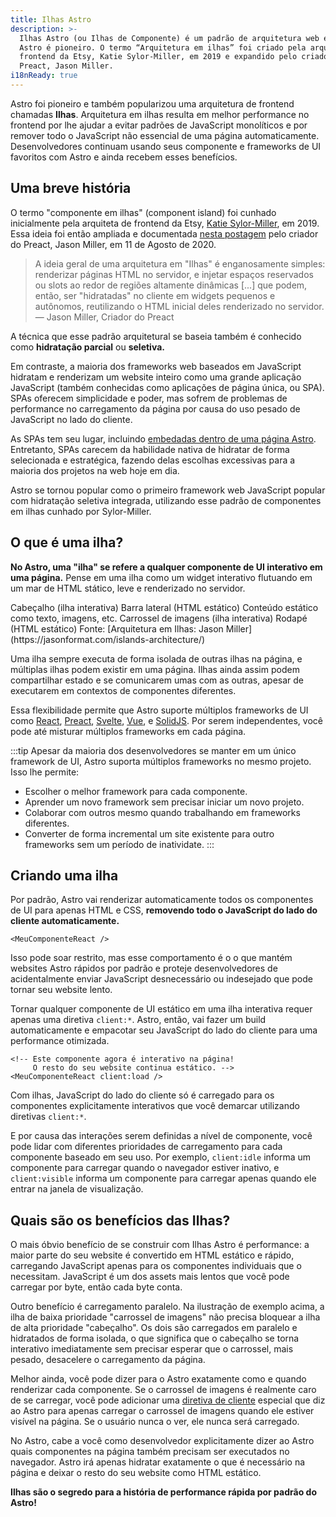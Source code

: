 ```yaml
---
title: Ilhas Astro
description: >-
  Ilhas Astro (ou Ilhas de Componente) é um padrão de arquitetura web em que
  Astro é pioneiro. O termo “Arquitetura em ilhas” foi criado pela arquiteta
  frontend da Etsy, Katie Sylor-Miller, em 2019 e expandido pelo criador do
  Preact, Jason Miller.
i18nReady: true
---
```



Astro foi pioneiro e também popularizou uma arquitetura de frontend chamadas **Ilhas**. Arquitetura em ilhas resulta em melhor performance no frontend por lhe ajudar a evitar padrões de JavaScript monolíticos e por remover todo o JavaScript não essencial de uma página automaticamente. Desenvolvedores continuam usando seus componente e frameworks de UI favoritos com Astro e ainda recebem esses benefícios.

## Uma breve história

O termo "componente em ilhas" (component island) foi cunhado inicialmente pela arquiteta de frontend da Etsy, [Katie Sylor-Miller](https://twitter.com/ksylor), em 2019. Essa ideia foi então ampliada e documentada [nesta postagem](https://jasonformat.com/islands-architecture/) pelo criador do Preact, Jason Miller, em 11 de Agosto de 2020.

> A ideia geral de uma arquitetura em "Ilhas" é enganosamente simples: renderizar páginas HTML no servidor, e injetar espaços reservados ou slots ao redor de regiões altamente dinâmicas [...] que podem, então, ser "hidratadas" no cliente em widgets pequenos e autônomos, reutilizando o HTML inicial deles renderizado no servidor.  
> — Jason Miller, Criador do Preact

A técnica que esse padrão arquitetural se baseia também é conhecido como **hidratação parcial** ou **seletiva.**

Em contraste, a maioria dos frameworks web baseados em JavaScript hidratam e renderizam um website inteiro como uma grande aplicação JavaScript (também conhecidas como aplicações de página única, ou SPA). SPAs oferecem simplicidade e poder, mas sofrem de problemas de performance no carregamento da página por causa do uso pesado de JavaScript no lado do cliente.

As SPAs tem seu lugar, incluindo [embedadas dentro de uma página Astro](/pt-br/guides/migrate-to-astro/from-create-react-app/). Entretanto, SPAs carecem da habilidade nativa de hidratar de forma selecionada e estratégica, fazendo delas escolhas excessivas para a maioria dos projetos na web hoje em dia.

Astro se tornou popular como o primeiro framework web JavaScript popular com hidratação seletiva integrada, utilizando esse padrão de componentes em ilhas cunhado por Sylor-Miller.

## O que é uma ilha?

**No Astro, uma "ilha" se refere a qualquer componente de UI interativo em uma página.** Pense em uma ilha como um widget interativo flutuando em um mar de HTML stático, leve e renderizado no servidor.

<IslandsDiagram>
    <Fragment slot="headerApp">Cabeçalho (ilha interativa)</Fragment>
    <Fragment slot="sidebarApp">Barra lateral (HTML estático)</Fragment>
    <Fragment slot="main">
        Conteúdo estático como texto, imagens, etc.
    </Fragment>
    <Fragment slot="carouselApp">Carrossel de imagens (ilha interativa)</Fragment>
    <Fragment slot="footer">Rodapé (HTML estático)</Fragment>
    <Fragment slot="source">Fonte: [Arquitetura em Ilhas: Jason Miller](https://jasonformat.com/islands-architecture/)</Fragment>
</IslandsDiagram>

Uma ilha sempre executa de forma isolada de outras ilhas na página, e múltiplas ilhas podem existir em uma página. Ilhas ainda assim podem compartilhar estado e se comunicarem umas com as outras, apesar de executarem em contextos de componentes diferentes.

Essa flexibilidade permite que Astro suporte múltiplos frameworks de UI como [React](https://react.dev/), [Preact](https://preactjs.com/?lang=pt-br), [Svelte](https://svelte.dev/), [Vue](https://pt.vuejs.org/), e [SolidJS](https://www.solidjs.com/). Por serem independentes, você pode até misturar múltiplos frameworks em cada página.

:::tip
Apesar da maioria dos desenvolvedores se manter em um único framework de UI, Astro suporta múltiplos frameworks no mesmo projeto. Isso lhe permite:

- Escolher o melhor framework para cada componente.
- Aprender um novo framework sem precisar iniciar um novo projeto.
- Colaborar com outros mesmo quando trabalhando em frameworks diferentes.
- Converter de forma incremental um site existente para outro frameworks sem um período de inatividate.
:::

## Criando uma ilha

Por padrão, Astro vai renderizar automaticamente todos os componentes de UI para apenas HTML e CSS, **removendo todo o JavaScript do lado do cliente automaticamente.**


```astro title="src/pages/index.astro"
<MeuComponenteReact />
```

Isso pode soar restrito, mas esse comportamento é o o que mantém websites Astro rápidos por padrão e proteje desenvolvedores de acidentalmente enviar JavaScript desnecessário ou indesejado que pode tornar seu website lento.

Tornar qualquer componente de UI estático em uma ilha interativa requer apenas uma diretiva `client:*`. Astro, então, vai fazer um build automaticamente e empacotar seu JavaScript do lado do cliente para uma performance otimizada.

```astro title="src/pages/index.astro" ins="client:load"
<!-- Este componente agora é interativo na página! 
     O resto do seu website continua estático. -->
<MeuComponenteReact client:load />
```

Com ilhas, JavaScript do lado do cliente só é carregado para os componentes explicitamente interativos que você demarcar utilizando diretivas `client:*`.

E por causa das interações serem definidas a nível de componente, você pode lidar com diferentes prioridades de carregamento para cada componente baseado em seu uso. Por exemplo, `client:idle` informa um componente para carregar quando o navegador estiver inativo, e `client:visible` informa um componente para carregar apenas quando ele entrar na janela de visualização.

## Quais são os benefícios das Ilhas?

O mais óbvio benefício de se construir com Ilhas Astro é performance: a maior parte do seu website é convertido em HTML estático e rápido, carregando JavaScript apenas para os componentes individuais que o necessitam. JavaScript é um dos assets mais lentos que você pode carregar por byte, então cada byte conta.

Outro benefício é carregamento paralelo. Na ilustração de exemplo acima, a ilha de baixa prioridade "carrossel de imagens" não precisa bloquear a ilha de alta prioridade "cabeçalho". Os dois são carregados em paralelo e hidratados de forma isolada, o que significa que o cabeçalho se torna interativo imediatamente sem precisar esperar que o carrossel, mais pesado, desacelere o carregamento da página.

Melhor ainda, você pode dizer para o Astro exatamente como e quando renderizar cada componente. Se o carrossel de imagens é realmente caro de se carregar, você pode adicionar uma [diretiva de cliente](/pt-br/reference/directives-reference/#diretivas-de-cliente) especial que diz ao Astro para apenas carregar o carrossel de imagens quando ele estiver visível na página. Se o usuário nunca o ver, ele nunca será carregado.

No Astro, cabe a você como desenvolvedor explicitamente dizer ao Astro quais componentes na página também precisam ser executados no navegador. Astro irá apenas hidratar exatamente o que é necessário na página e deixar o resto do seu website como HTML estático.

**Ilhas são o segredo para a história de performance rápida por padrão do Astro!**
